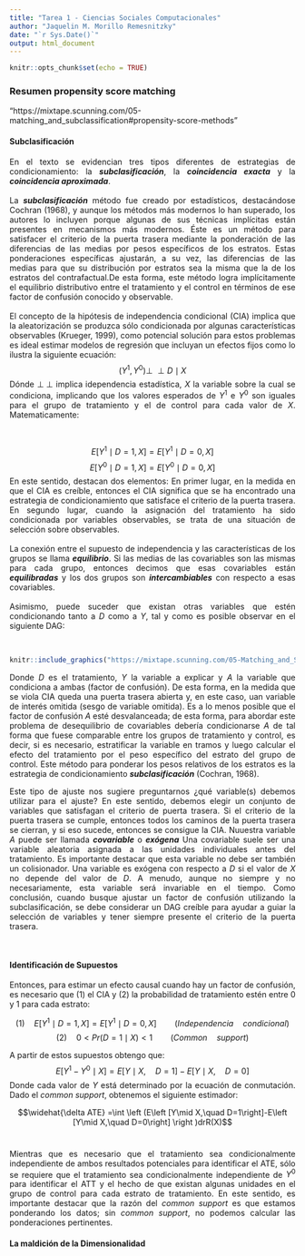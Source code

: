 ---
title: "Tarea 1 - Ciencias Sociales Computacionales"
author: "Jaquelin M. Morillo Remesnitzky"
date: "`r Sys.Date()`"
output: html_document
---

```{r setup, include=FALSE}
knitr::opts_chunk$set(echo = TRUE)
```

### Resumen propensity score matching 
"https://mixtape.scunning.com/05-matching_and_subclassification#propensity-score-methods"

#### Subclasificación

<div style="text-align: justify">
En el texto se evidencian tres tipos diferentes de estrategias de condicionamiento: la ***subclasificación***, la ***coincidencia exacta*** y la ***coincidencia aproximada***.
<div/>
<br>
<div style="text-align: justify">
La ***subclasificación*** método fue creado por estadísticos, destacándose Cochran (1968), y aunque los métodos más modernos lo han superado, los autores lo incluyen porque algunas de sus técnicas implícitas están presentes en mecanismos más modernos. Éste es un método para satisfacer el criterio de la puerta trasera mediante la ponderación de las diferencias de las medias por pesos específicos de los estratos. Estas ponderaciones específicas ajustarán, a su vez, las diferencias de las medias para que su distribución por estratos sea la misma que la de los estratos del contrafactual.De esta forma, este método logra implícitamente el equilibrio distributivo entre el tratamiento y el control en términos de ese factor de confusión conocido y observable. 
<div/>
<br>
<div style="text-align: justify">
El concepto de la hipótesis de independencia condicional (CIA) implica que la aleatorización se produzca sólo condicionada por algunas características observables (Krueger, 1999), como potencial solución para estos problemas es ideal estimar modelos de regresión que incluyan un efectos fijos como lo ilustra la siguiente ecuación:
<div/>

$$(Y^{1}, Y^{0})\perp\!\!\!\perp D\mid X$$
<div style="text-align: justify">
Dónde $\perp\!\!\!\perp$ implica idependencia estadística, $X$  la variable sobre la cual se condiciona, implicando que los valores esperados de $Y^{1}$ e $Y^{0}$ son iguales para el grupo de tratamiento y el de control para cada valor de $X$. Matematicamente: 
<div/>
<br>

$$E\left [Y^{1}\mid D=1,X\right] =E\left [Y^{1}\mid D=0, X\right]$$
$$E\left [Y^{0}\mid D=1,X\right] =E\left [Y^{0}\mid D=0, X\right]$$
<div style="text-align: justify">
En este sentido, destacan dos elementos: En primer lugar, en la medida en que el CIA es creíble, entonces el CIA significa que se ha encontrado una estrategia de condicionamiento que satisface el criterio de la puerta trasera. En segundo lugar, cuando la asignación del tratamiento ha sido condicionada por variables observables, se trata de una situación de selección sobre observables. 
<div/>
<br>
<div style="text-align: justify">
La conexión entre el supuesto de independencia y las características de los grupos se llama ***equilibrio***. Si las medias de las covariables son las mismas para cada grupo, entonces decimos que esas covariables están ***equilibradas*** y los dos grupos son ***intercambiables*** con respecto a esas covariables.
<div/>
<br>
<div style="text-align: justify">
Asimismo, puede suceder que existan otras variables que estén condicionando tanto a $D$ como a $Y$, tal y como es posible observar en el siguiente DAG:
<div/>
<br>
```{r, echo=FALSE, out.width="20%", fig.align='center'}
knitr::include_graphics("https://mixtape.scunning.com/05-Matching_and_Subclassification_files/figure-html/unnamed-chunk-3-1.png")
```

Donde $D$ es el tratamiento, $Y$ la variable a explicar y $A$ la variable que condiciona a ambas (factor de confusión). De esta forma, en la medida que se viola CIA queda una puerta trasera abierta y, en este caso, uan variable de interés omitida (sesgo de variable omitida). Es a lo menos posible que el factor de confusión $A$ esté desvalanceada; de esta forma, para abordar este problema de desequilibrio de covariables debería condicionarse $A$ de tal forma que fuese comparable entre los grupos de tratamiento y control, es decir, si es necesario, estratificar la variable en tramos y luego calcular el efecto del tratamiento por el peso específico del estrato del grupo de control. Este método para ponderar los pesos relativos de los estratos es la estrategia de condicionamiento ***subclasificación*** (Cochran, 1968). 

<div style="text-align: justify">
Este tipo de ajuste nos sugiere preguntarnos ¿qué variable(s) debemos utilizar para el ajuste? En este sentido, debemos elegir un conjunto de variables que satisfagan el criterio de puerta trasera. Si el criterio de la puerta trasera se cumple, entonces todos los caminos de la puerta trasera se cierran, y si eso sucede, entonces se consigue la CIA. Nuuestra variable $A$ puede ser llamada ***covariable*** o ***exógena*** Una covariable suele ser una variable aleatoria asignada a las unidades individuales antes del tratamiento. Es importante destacar que esta variable no debe ser también un colisionador. Una variable es exógena con respecto a $D$ si el valor de $X$ no depende del valor de $D$. A menudo, aunque no siempre y no necesariamente, esta variable será invariable en el tiempo. Como conclusión, cuando busque ajustar un factor de confusión utilizando la subclasificación, se debe considerar un DAG creíble para ayudar a guiar la selección de variables y tener siempre presente el criterio de la puerta trasera.    
<div/>
<br>

#### Identificación de Supuestos


<div style="text-align: justify">
Entonces, para estimar un efecto causal cuando hay un factor de confusión, es necesario  que (1) el CIA y (2) la probabilidad de tratamiento estén entre 0 y 1 para cada estrato:
<div/>

$$(1) \quad E\left [Y^{1}\mid D=1,X\right] =E\left [Y^{1}\mid D=0, X\right]\qquad  (Independencia\quad condicional)$$
$$(2)\quad 0< Pr(D=1\mid X)< 1\qquad  (Common\quad support)$$

A partir de estos supuestos obtengo que:
$$ E\left [Y^{1}-Y^{0}\mid X\right] =E\left [Y\mid X,\quad D=1\right]-E\left [Y\mid X,\quad D=0\right] $$
<div style="text-align: justify">
Donde cada valor de $Y$ está determinado por la ecuación de conmutación. Dado el _common support_, obtenemos el siguiente estimador:
<div/>
$$\widehat{\delta ATE} =\int \left (E\left [Y\mid X,\quad D=1\right]-E\left [Y\mid X,\quad D=0\right] \right )drR(X)$$
<br>

<div style="text-align: justify">
Mientras que es necesario que el tratamiento sea condicionalmente independiente de ambos resultados potenciales para identificar el ATE, sólo se requiere que el tratamiento sea condicionalmente independiente de $Y^{0}$ para identificar el ATT y el hecho de que existan algunas unidades en el grupo de control para cada estrato de tratamiento. En este sentido, es importante destacar que la razón del _common support_ es que estamos ponderando los datos; sin _common support_, no podemos calcular las ponderaciones pertinentes.
<div/>

#### La maldición de la Dimensionalidad

<div style="text-align: justify">

<div/>
<br>









